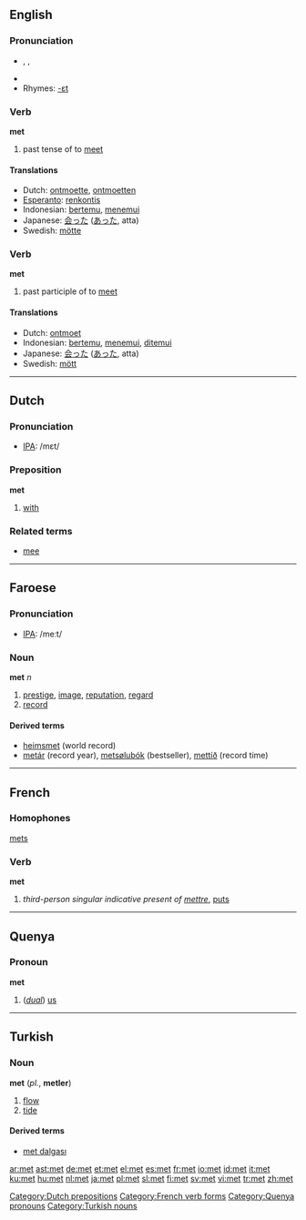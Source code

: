 {{see|Met}}
==English==

{{rank|able|five|need|394|met|boy|c.|strong}}

=== Pronunciation ===
*{{AHD|met}}, {{IPA|/mεt/}}, {{SAMPA|/mEt/}}
*{{audio|en-us-met.ogg|Audio (US)}}
*Rhymes: [[Rhymes:English:-ɛt|-ɛt]]

=== Verb ===
'''met'''

# past tense of to [[meet]]

==== Translations ====
*Dutch: [[ontmoette]], [[ontmoetten]]
*[[Esperanto]]: [[renkontis]]
*Indonesian: [[temu|bertemu]], [[temu|menemui]]
*Japanese: [[会った]] ([[あった]], atta)
*Swedish: [[mötte]]

=== Verb ===
'''met'''

# past participle of to [[meet]]

==== Translations ====
*Dutch: [[ontmoet]]
*Indonesian: [[temu|bertemu]], [[temu|menemui]], [[temu|ditemui]]
*Japanese: [[会った]] ([[あった]], atta)
*Swedish: [[mött]]

----

==Dutch==
=== Pronunciation ===
*[[w:IPA|IPA]]: /mεt/

=== Preposition ===
'''met'''
# [[with]]

=== Related terms ===
* [[mee#Dutch|mee]]

[[Category:Dutch prepositions]]

----

==Faroese==
=== Pronunciation ===
*[[w:IPA|IPA]]: /meːt/

===Noun===
'''met''' ''n''

# [[prestige]], [[image]], [[reputation]], [[regard]]
# [[record]]

====Derived terms====
*[[heimsmet]] (world record)
*[[metár]]  (record year), [[metsølubók]] (bestseller), [[mettíð]] (record time)

----

==French==
===Homophones===
[[mets]]
===Verb===
'''met'''

# ''third-person singular indicative present of [[mettre]]'', [[put]]s
[[Category:French verb forms]]

----

==Quenya==
===Pronoun===
'''met'''
# (''[[dual form|dual]]'') [[us]]

[[Category:Quenya pronouns]]

----

==Turkish==
===Noun===
'''met''' (''pl.'', '''metler''')

# [[flow]]
# [[tide]]

====Derived terms====
*[[met dalgası]]

[[Category:Turkish nouns]]

[[ar:met]]
[[ast:met]]
[[de:met]]
[[et:met]]
[[el:met]]
[[es:met]]
[[fr:met]]
[[io:met]]
[[id:met]]
[[it:met]]
[[ku:met]]
[[hu:met]]
[[nl:met]]
[[ja:met]]
[[pl:met]]
[[sl:met]]
[[fi:met]]
[[sv:met]]
[[vi:met]]
[[tr:met]]
[[zh:met]]